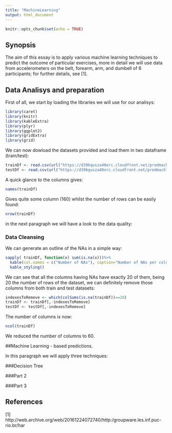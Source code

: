 ```yaml
---
title: "MachineLearning"
output: html_document
---
```


```r
knitr::opts_chunk$set(echo = TRUE)
```

## Synopsis

The aim of this essay is to apply various machine learning techniques to predict the outcome of particular exercises, more in  detail we will use data from accelerometers on the belt, forearm, arm, and dumbell of 6 participants; for further details, see [1].

## Data Analisys and preparation
First of all, we start by loading the libraries we will use for our analisys:
```r
library(caret)
library(knitr)
library(kableExtra)
library(plyr)
library(ggplot2)
library(gridExtra)
library(grid)
```

We can now dowload the datasets provided and load them in two dataframe (train/test):

```r
trainDf <- read.csv(url("https://d396qusza40orc.cloudfront.net/predmachlearn/pml-testing.csv"),header=TRUE)
testDf <- read.csv(url("https://d396qusza40orc.cloudfront.net/predmachlearn/pml-testing.csv"),header=TRUE)
```

A quick glance to the columns gives:

```r
names(trainDf)
```

Gives quite some column (160) whilst the number of rows can be easily found: 

```r
nrow(trainDf)
```

in the next paragraph we will have a look to the data quality:

### Data Cleansing
We can generate an outline of the NAs in a simple way:

```r
sapply( trainDf, function(x) sum(is.na(x)))%>%
  kable(col.names = c("Number of NAs"), caption="Number of NAs per column") %>%
  kable_styling()
```

We can see that all the columns having NAs have exactly 20 of them, being 20 the number of rows of the dataset, we  can definitely remove those columns from both train and test datasets:

```r
indexesToRemove <- which(colSums(is.na(trainDf))==20) 
trainDf <- trainDf[,-indexesToRemove]
testDf <- testDf[,-indexesToRemove]
```

The number of columns is now:

```r
ncol(trainDf)
```

We reduced the number of columns to 60.

##Machine Learning - based predictions.

In this paragraph we will apply three techniques:


###Decision Tree



###Part 2

###Part 3



## References
[1] http://web.archive.org/web/20161224072740/http:/groupware.les.inf.puc-rio.br/har


